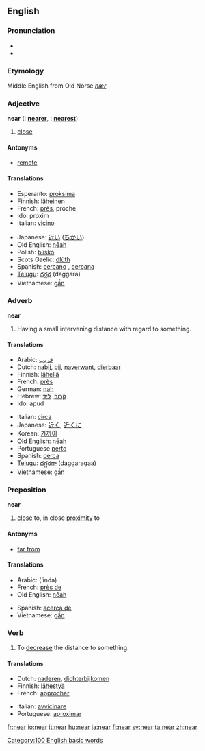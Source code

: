 ==English==

{{rank|means|thus|order|285|near|public|others|anything}}

===Pronunciation===
*{{IPA|/nɪə/}}
*{{audio|en-us-near.ogg|Audio (US)}}

===Etymology===
Middle English from Old Norse ''[[nær]]''

===Adjective===
'''near''' ({{compar}}: '''[[nearer]]''', {{superl}}: '''[[nearest]]''')

# [[close]]

====Antonyms====
*[[remote]]

====Translations====
{{top}}
*Esperanto: [[proksima]]
*Finnish: [[läheinen]]
*French: [[près]], proche
*Ido: proxim
*Italian: [[vicino]]
{{mid}}
*Japanese: [[近い]] ([[ちかい]])
*Old English: [[neah|nēah]]
*Polish: [[blisko]]
*Scots Gaelic: [[dlùth]]
*Spanish: [[cercano]] {{m}}, [[cercana]] {{f}}
*[[Telugu]]: [[దగ్గర]] (daggara)
*Vietnamese: [[gần]]
{{bottom}}

===Adverb===
'''near'''

# Having a small intervening distance with regard to something.

====Translations====
{{top}}
*Arabic: [[قريب]]
*Dutch: [[nabij]], [[bij]], [[naverwant]], [[dierbaar]]
*Finnish: [[lähellä]]
*French: [[près]]
*German: [[nah]]
*Hebrew: [[קרוב]], [[ליד]]
*Ido: apud
{{mid}}
*Italian: [[circa]]
*Japanese: [[近く]], [[近くに]]
*Korean: [[가까이]]
*Old English: [[neah|nēah]]
*Portuguese [[perto]]
*Spanish: [[cerca]]
*[[Telugu]]: [[దగ్గరగా]] (daggaragaa)
*Vietnamese: [[gần]]
{{bottom}}

===Preposition===
'''near'''

# [[close]] to, in close [[proximity]] to

====Antonyms====
*[[far from]]

====Translations====
{{top}}
*Arabic: {{ARchar|[[عند]]}} (‘inda)
*French: [[près de]]
*Old English: [[neah|nēah]]
{{mid}}
*Spanish: [[acerca de]]
*Vietnamese: [[gần]]
{{bottom}}

===Verb===
{{en-verb}}

# To [[decrease]] the distance to something.

====Translations====
{{top}}
*Dutch: [[naderen]], [[dichterbijkomen]]
*Finnish: [[lähestyä]]
*French: [[approcher]]
{{mid}}
*Italian: [[avvicinare]]
*Portuguese: [[aproximar]]
{{bottom}}

[[Category:100 English basic words]]

[[fr:near]]
[[io:near]]
[[it:near]]
[[hu:near]]
[[ja:near]]
[[fi:near]]
[[sv:near]]
[[ta:near]]
[[zh:near]]